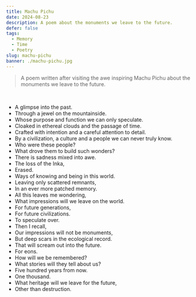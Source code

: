 ```yaml
---
title: Machu Pichu
date: 2024-08-23
description: A poem about the monuments we leave to the future.
defer: false
tags:
  - Memory
  - Time
  - Poetry
slug: machu-pichu
banner: ./machu-pichu.jpg
---
```


> A poem written after visiting the awe inspiring Machu Pichu about the monuments we leave to the future.

<br/>

<div class="poem">
<ul>
<li>A glimpse into the past.</li>
<li>Through a jewel on the mountainside.</li>
<li>Whose purpose and function we can only speculate.</li>
<li>Cloaked in ethereal clouds and the passage of time.</li>
<li>Crafted with intention and a careful attention to detail.</li>
<li>By a civilization, a culture and a people we can never truly know.</li>
<li>Who were these people?</li>
<li>What drove them to build such wonders?</li>
<li>There is sadness mixed into awe.</li>
<li>The loss of the Inka,</li>
<li>Erased.</li>
<li>Ways of knowing and being in this world.</li>
<li>Leaving only scattered remnants,</li>
<li>In an ever more patched memory.</li>
<li>All this leaves me wondering,</li>
<li>What impressions will we leave on the world.</li>
<li>For future generations,</li>
<li>For future civilizations.</li>
<li>To speculate over.</li>
<li>Then I recall,</li>
<li>Our impressions will not be monuments,</li>
<li>But deep scars in the ecological record.</li>
<li>That will scream out into the future.</li>
<li>For eons.</li>
<li>How will we be remembered?</li>
<li>What stories will they tell about us?</li>
<li>Five hundred years from now.</li>
<li>One thousand.</li>
<li>What heritage will we leave for the future,</li>
<li>Other than destruction.</li>
</ul>
</div>